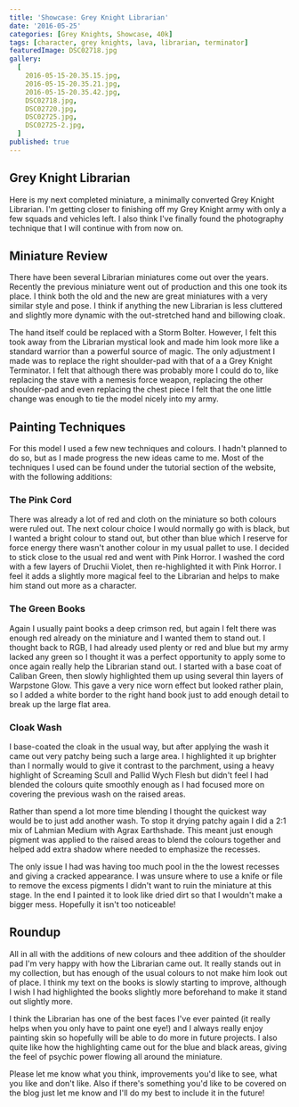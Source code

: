 ```yaml
---
title: 'Showcase: Grey Knight Librarian'
date: '2016-05-25'
categories: [Grey Knights, Showcase, 40k]
tags: [character, grey knights, lava, librarian, terminator]
featuredImage: DSC02718.jpg
gallery:
  [
    2016-05-15-20.35.15.jpg,
    2016-05-15-20.35.21.jpg,
    2016-05-15-20.35.42.jpg,
    DSC02718.jpg,
    DSC02720.jpg,
    DSC02725.jpg,
    DSC02725-2.jpg,
  ]
published: true
---
```


## Grey Knight Librarian

Here is my next completed miniature, a minimally converted Grey Knight Librarian. I'm getting closer to finishing off my Grey Knight army with only a few squads and vehicles left. I also think I've finally found the photography technique that I will continue with from now on.

## Miniature Review

There have been several Librarian miniatures come out over the years. Recently the previous miniature went out of production and this one took its place. I think both the old and the new are great miniatures with a very similar style and pose. I think if anything the new Librarian is less cluttered and slightly more dynamic with the out-stretched hand and billowing cloak.

The hand itself could be replaced with a Storm Bolter. However, I felt this took away from the Librarian mystical look and made him look more like a standard warrior than a powerful source of magic. The only adjustment I made was to replace the right shoulder-pad with that of a a Grey Knight Terminator. I felt that although there was probably more I could do to, like replacing the stave with a nemesis force weapon, replacing the other shoulder-pad and even replacing the chest piece I felt that the one little change was enough to tie the model nicely into my army.

## Painting Techniques

For this model I used a few new techniques and colours. I hadn't planned to do so, but as I made progress the new ideas came to me. Most of the techniques I used can be found under the tutorial section of the website, with the following additions:

### The Pink Cord

There was already a lot of red and cloth on the miniature so both colours were ruled out. The next colour choice I would normally go with is black, but I wanted a bright colour to stand out, but other than blue which I reserve for force energy there wasn't another colour in my usual pallet to use. I decided to stick close to the usual red and went with Pink Horror. I washed the cord with a few layers of Druchii Violet, then re-highlighted it with Pink Horror. I feel it adds a slightly more magical feel to the Librarian and helps to make him stand out more as a character.

### The Green Books

Again I usually paint books a deep crimson red, but again I felt there was enough red already on the miniature and I wanted them to stand out. I thought back to RGB, I had already used plenty or red and blue but my army lacked any green so I thought it was a perfect opportunity to apply some to once again really help the Librarian stand out. I started with a base coat of Caliban Green, then slowly highlighted them up using several thin layers of Warpstone Glow. This gave a very nice worn effect but looked rather plain, so I added a white border to the right hand book just to add enough detail to break up the large flat area.

### Cloak Wash

I base-coated the cloak in the usual way, but after applying the wash it came out very patchy being such a large area. I highlighted it up brighter than I normally would to give it contrast to the parchment, using a heavy highlight of Screaming Scull and Pallid Wych Flesh but didn't feel I had blended the colours quite smoothly enough as I had focused more on covering the previous wash on the raised areas.

Rather than spend a lot more time blending I thought the quickest way would be to just add another wash. To stop it drying patchy again I did a 2:1 mix of Lahmian Medium with Agrax Earthshade. This meant just enough pigment was applied to the raised areas to blend the colours together and helped add extra shadow where needed to emphasize the recesses.

The only issue I had was having too much pool in the the lowest recesses and giving a cracked appearance. I was unsure where to use a knife or file to remove the excess pigments I didn't want to ruin the miniature at this stage. In the end I painted it to look like dried dirt so that I wouldn't make a bigger mess. Hopefully it isn't too noticeable!

## Roundup

All in all with the additions of new colours and thee addition of the shoulder pad I'm very happy with how the Librarian came out. It really stands out in my collection, but has enough of the usual colours to not make him look out of place. I think my text on the books is slowly starting to improve, although I wish I had highlighted the books slightly more beforehand to make it stand out slightly more.

I think the Librarian has one of the best faces I've ever painted (it really helps when you only have to paint one eye!) and I always really enjoy painting skin so hopefully will be able to do more in future projects. I also quite like how the highlighting came out for the blue and black areas, giving the feel of psychic power flowing all around the miniature.

Please let me know what you think, improvements you'd like to see, what you like and don't like. Also if there's something you'd like to be covered on the blog just let me know and I'll do my best to include it in the future!
